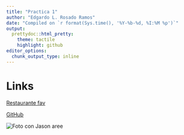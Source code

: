 ```yaml
---
title: "Practica 1"
author: "Edgardo L. Rosado Ramos"
date: "Compiled on `r format(Sys.time(), '%Y-%b-%d, %I:%M %p')`"
output:
  prettydoc::html_pretty:
    theme: tactile
    highlight: github
editor_options: 
  chunk_output_type: inline
---
```

# Links

[Restaurante fav](https://www.burgerkingpr.com/en/?utm_campaign=dlc_hub_bk_aon_search&utm_source=google&utm_medium=cpc&utm_content=july_brand_responsive_1&gad_source=1&gad_campaignid=17635535737&gbraid=0AAAAAowLq6Zk8PvFsWx9zHKPFjk08jtz8&gclid=Cj0KCQjwh5vFBhCyARIsAHBx2wxx48rpaopf5fqDya8PS7bGDyg7veM4MqAs5I5QhKqmFmMR-bmUumsaAnNMEALw_wcB)

[GitHub](https://github.com/edgar2-1)

![Foto con Jason](/Users/Familia/Desktop/IMG_0452.jpg) aree

